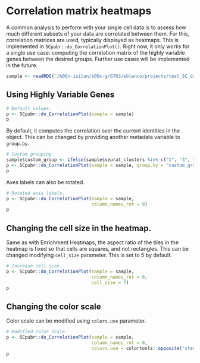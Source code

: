 # Correlation matrix heatmaps

A common analysis to perform with your single cell data is to assess how much different subsets of your data are correlated between them. For this, correlation matrices are used, typically displayed as heatmaps. This is implemented in `SCpubr::do_CorrelationPlot()`. Right now, it only works for a single use case: computing the correlation matrix of the highly variable genes between the desired groups. Further use cases will be implemented in the future.

```r
sample <- readRDS("/b06x-isilon/b06x-g/G703/eblanco/projects/test_SC_datasets/sc_dataset.rds")
```

## Using Highly Variable Genes

```r
# Default values.
p <- SCpubr::do_CorrelationPlot(sample = sample)
p
```
By default, it computes the correlation over the current identities in the object. This can be changed by providing another metadata variable to `group.by`. 

```r
# Custom grouping.
sample$custom_group <- ifelse(sample$seurat_clusters %in% c("1", "3", "5", "7", "9"), "Group A", "Group B")
p <- SCpubr::do_CorrelationPlot(sample = sample, group.by = "custom_group")
p
```

Axes labels can also be rotated.

```r
# Rotated axis labels.
p <- SCpubr::do_CorrelationPlot(sample = sample,
                                column_names_rot = 0)
p
```
## Changing the cell size in the heatmap.

Same as with Enrichment Heatmaps, the aspect ratio of the tiles in the heatmap is fixed so that cells are squares, and not rectangles. This can be changed modifying `cell_size` parameter. This is set to 5 by default.
```r
# Increase cell size.
p <- SCpubr::do_CorrelationPlot(sample = sample,
                                column_names_rot = 0,
                                cell_size = 7)
p
```

## Changing the color scale

Color scale can be modified using `colors.use` parameter.

```r
# Modified color scale.
p <- SCpubr::do_CorrelationPlot(sample = sample,
                                column_names_rot = 0,
                                colors.use = colortools::opposite("steelblue", plot = F))
p
```
